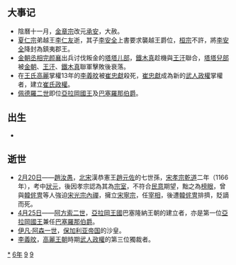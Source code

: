 {{yearTOC|1196|西夏'''[[天慶_(西夏)|天慶]]三年'''；金'''[[明昌|明昌]]七年'''，'''[[承安_(金朝)|承安]]元年'''；西辽'''[[天禧_(西遼)|天禧]]十九年'''；南宋'''[[慶元_(年號)|慶元]]二年'''；大理'''[[定安_(年號)|定安]]二年'''；越南'''[[天資嘉瑞|天資嘉瑞]]十年'''；日本'''[[建久|建久]]七年'''}}
== 大事记 ==
*陰曆十一月，[[金章宗|金章宗]]改元[[承安_(金章宗)|承安]]，大赦。
*[[夏仁宗|夏仁宗]]弟越王[[李仁友|李仁友]]逝，其子[[李安全|李安全]]上書要求襲越王爵位，[[夏桓宗|桓宗]]不許，將[[李安全|李安全]]降封為鎮夷郡王。
*[[金朝|金朝]][[丞相|丞相]][[完颜襄|完颜襄]]出兵讨伐叛金的[[塔塔儿部|塔塔儿部]]，[[鐵木真|鐵木真]]趁機與[[王汗|王汗]]聯合，[[塔塔兒部|塔塔兒部]]被[[金朝|金朝]]、[[王汗|王汗]]、[[鐵木真|鐵木真]]聯軍擊敗後衰落。
*在[[王氏高麗|王氏高麗]]掌權13年的[[李義旼|李義旼]]被[[崔忠獻|崔忠獻]]殺死，[[崔忠獻|崔忠獻]]成為新的[[武人政權|武人政權]]掌權者，建立[[崔氏政權|崔氏政權]]。
*[[佩德羅二世_(亞拉岡)|佩德羅二世]]即位[[阿拉貢國王|亞拉岡國王]]及[[巴塞羅那伯爵|巴塞羅那伯爵]]。

== 出生 ==
*

== 逝世 ==
{{Wikisource year mention}}
*[[2月20日|2月20日]]——[[趙汝愚|趙汝愚]]，[[北宋|北宋]]漢恭憲王[[趙元佐|趙元佐]]的七世孫，[[宋孝宗|宋孝宗]][[乾道_(南宋)|乾道]]二年（1166年），考中[[狀元|狀元]]，後因孝宗認為其為[[宗室|宗室]]，不符合[[民意|民意]]期望，黜之為[[榜眼|榜眼]]，曾與[[韓侂冑|韓侂冑]]等人強迫[[宋光宗內禪|宋光宗內禪]]，擁立[[宋寧宗|宋寧宗]]，任[[宰相|宰相]]，後遭[[韓侂冑|韓侂冑]]排擠，貶謫而死。
*[[4月25日|4月25日]]——[[阿方索二世_(亞拉岡)|阿方索二世]]，[[亞拉岡王國|亞拉岡王國]]巴塞隆納王朝的建立者，亦是第一位[[阿拉貢國王|亞拉岡國王]]兼任[[巴塞羅那伯爵|巴塞羅那伯爵]]。
*[[伊凡·阿森一世|伊凡·阿森一世]]，[[保加利亚第二帝国|保加利亚帝国]]的沙皇。
*[[李義旼|李義旼]]，[[高麗王朝|高麗王朝]]時期[[武人政權|武人政權]]的第三位獨裁者。



[[Category:1196年|*]]
[[Category:1190年代|6年]]
[[Category:12世纪各年|9]]
[[Category:辰年|9]]
